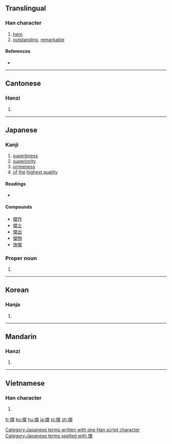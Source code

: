 {{also|杰}}
==Translingual==

===Han character===
{{Han char|rn=9|rad=人|as=10|sn=12|four=2529<sub>4</sub>|canj=人弓手木 (ONQD)|ids=⿰[[亻]][[桀]]}}

# [[hero]]
# [[outstanding]], [[remarkable]]

====References====
* {{Han ref|kx=0113.090|dkj=00955|dj=0240.150|hdz=10204.050|uh=5091|ud=20625|bh=B3C7|bd=46023}}

----

==Cantonese==

===Hanzi===
{{yue-hanzi|jyut=|y=git6|sim=杰}}

# {{defn|lang=yue|sort=人10}}

----

==Japanese==

===Kanji===
{{ja-kanji|grade=c|rs=人10}}

# [[superbness]]
# [[superiority]]
# [[primeness]]
# [[of]] [[the]] [[highest quality]]

====Readings====
* {{ja-readings|on=[[けつ]] (ketsu)|kun=[[すぐれる]] (sugureru)}}

====Compounds====
* [[傑作]]
* [[傑士]]
* [[傑出]]
* [[傑物]]
* [[快傑]]

===Proper noun===
{{ja-pos|k|proper|hira=すぐる|rom=Suguru}}

# {{given name|male|lang=ja|sort=すぐる}}

[[Category:Japanese terms written with one Han script character]]
[[Category:Japanese terms spelled with 傑]]
----

==Korean==

===Hanja===
{{ko-hanja|hangeul=걸|rv=geol|mr=kŏl}}

# {{defn|lang=ko|sort=人10}}

----

==Mandarin==

===Hanzi===
{{cmn-hanzi|sim=杰|pin=[[jié]] ([[jie2]])|wg=chieh<sup>2</sup>}}

# {{defn|lang=cmn|sort=人10}}

----

==Vietnamese==

===Han character===
{{vi-hantu|[[kiệt]]|rs=人10}}

# {{defn|lang=vi|sort=人10}}

[[fr:傑]]
[[ko:傑]]
[[hu:傑]]
[[ja:傑]]
[[pl:傑]]
[[zh:傑]]